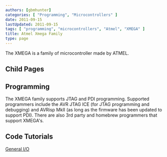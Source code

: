 ```yaml
---
authors: [gbmhunter]
categories: [ "Programming", "Microcontrollers" ]
date: 2011-09-15
lastUpdated: 2011-09-15
tags: [ "programming", "microcontrollers", "Atmel", "XMEGA" ]
title: Atmel Xmega Family
type: page
---
```


The XMEGA is a family of microcontroller made by ATMEL.

## Child Pages

<ChildPages />

## Programming

The XMEGA family supports JTAG and PDI programming. Supported programmers include the AVR JTAG ICE (for JTAG programming and debugging) and AVRisp MkII (as long as the firmware has been updated to support PDI). There are also 3rd party and homebrew programmers that support XMEGA's.

## Code Tutorials

[General I/O](/programming/microcontrollers/atmel/atmel-xmega-family/atmel-xmega-general-io/)

